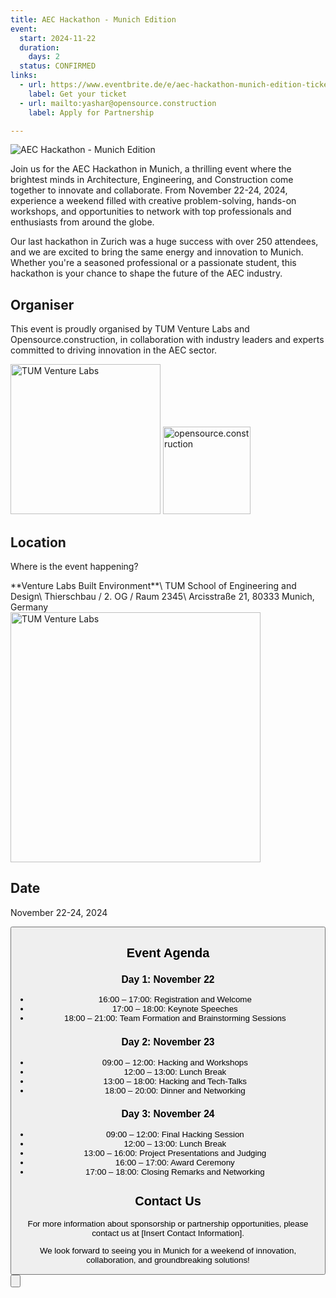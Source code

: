 ```yaml
---
title: AEC Hackathon - Munich Edition
event:
  start: 2024-11-22
  duration:
    days: 2
  status: CONFIRMED
links:
  - url: https://www.eventbrite.de/e/aec-hackathon-munich-edition-tickets-953378860837
    label: Get your ticket
  - url: mailto:yashar@opensource.construction
    label: Apply for Partnership

---
```

![AEC Hackathon - Munich Edition](/images/events/20241122_aec_hackathon_munich.jpg "AEC Hackathon - Munich Edition")

Join us for the AEC Hackathon in Munich, a thrilling event where the brightest minds in Architecture, Engineering, and Construction come together to innovate and collaborate. From November 22-24, 2024, experience a weekend filled with creative problem-solving, hands-on workshops, and opportunities to network with top professionals and enthusiasts from around the globe.

Our last hackathon in Zurich was a huge success with over 250 attendees, and we are excited to bring the same energy and innovation to Munich. Whether you're a seasoned professional or a passionate student, this hackathon is your chance to shape the future of the AEC industry.

## Organiser

This event is proudly organised by TUM Venture Labs and Opensource.construction, in collaboration with industry leaders and experts committed to driving innovation in the AEC sector.
<div className="flex items-center gap-6 m-3">
<img src="/images/partners/tum_vl_logo.png" width="240px" alt="TUM Venture Labs" />
<img src="/opensource_construction_logo.svg" width="140px" alt="opensource.construction" />
</div>

## Location

Where is the event happening?

<div class="flex flex-col md:flex-row">
    <div class="flex-1 m-2">
        **Venture Labs Built Environment**\
        TUM School of Engineering and Design\
        Thierschbau / 2. OG / Raum 2345\
        Arcisstraße 21, 80333 Munich, Germany
    </div>
    <div class="flex-1 m-2">
        <a className="flex" href="https://maps.app.goo.gl/KCkCX7sZ7gw2zGxf8" target="_blank">
            <img src="/images/events/tum_map.jpg" width="400px" alt="TUM Venture Labs" />
        </a>
    </div>
</div>


## Date

November 22-24, 2024

<Button
    target="https://www.eventbrite.de/e/aec-hackathon-munich-edition-tickets-953378860837"
    label="Get your ticket here"
    type="primary"
    icon="right"
/>


## Event Agenda

### Day 1: November 22
- 16:00 – 17:00: Registration and Welcome
- 17:00 – 18:00: Keynote Speeches
- 18:00 – 21:00: Team Formation and Brainstorming Sessions

### Day 2: November 23
- 09:00 – 12:00: Hacking and Workshops
- 12:00 – 13:00: Lunch Break
- 13:00 – 18:00: Hacking and Tech-Talks
- 18:00 – 20:00: Dinner and Networking

### Day 3: November 24
- 09:00 – 12:00: Final Hacking Session
- 12:00 – 13:00: Lunch Break
- 13:00 – 16:00: Project Presentations and Judging
- 16:00 – 17:00: Award Ceremony
- 17:00 – 18:00: Closing Remarks and Networking

## Contact Us

For more information about sponsorship or partnership opportunities, please contact us at [Insert Contact Information].

We look forward to seeing you in Munich for a weekend of innovation, collaboration, and groundbreaking solutions!

<Button
    target="https://www.eventbrite.de/e/aec-hackathon-munich-edition-tickets-953378860837"
    label="Get your ticket here"
    type="primary"
    icon="right"
/>
